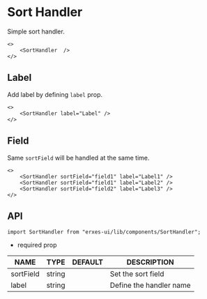 # Sort Handler
Simple sort handler.

```tsx
<>
	<SortHandler  />
</>
```
## **Label**
Add label by defining `label` prop.

```tsx
<>
	<SortHandler label="Label" />
</>
```

## **Field**
Same `sortField` will be handled at the same time.

```tsx
<>
	<SortHandler sortField="field1" label="Label1" />
	<SortHandler sortField="field1" label="Label2" />
	<SortHandler sortField="field2" label="Label3" />
</>
```

## **API**

```tsx
import SortHandler from "erxes-ui/lib/components/SortHandler";
```
* required prop

| NAME | TYPE | DEFAULT | DESCRIPTION |
| ---| --- | ---| --- |
| sortField	 | string |  | Set the sort field |
| label	 | string |  | Define the handler name |

